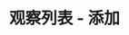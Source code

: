 ---
title: '观察列表 - 添加'
openapi: '/cn/api-reference/openapi-cn.json GET /watchlist/v1/{chain}/{walletAddress}'
---